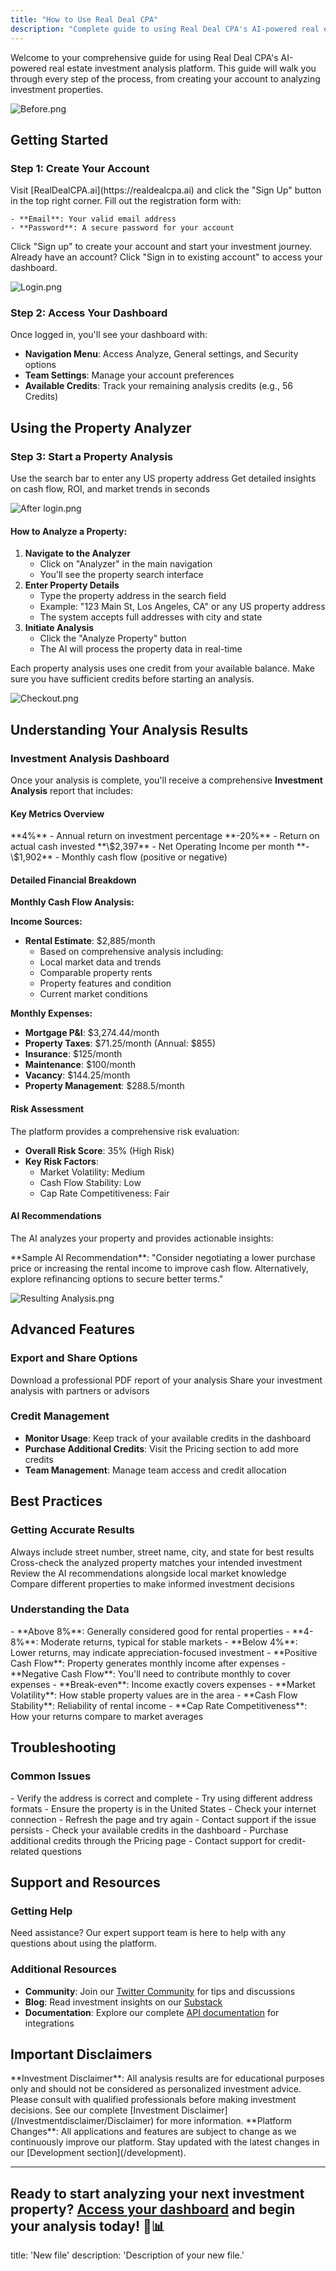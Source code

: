 ```yaml
---
title: "How to Use Real Deal CPA"
description: "Complete guide to using Real Deal CPA's AI-powered real estate investment analysis platform"
---
```


Welcome to your comprehensive guide for using Real Deal CPA's AI-powered real estate investment analysis platform. This guide will walk you through every step of the process, from creating your account to analyzing investment properties.

![Before.png](/images/Before.png)

## Getting Started

### Step 1: Create Your Account

<Steps>
  <Step title="Navigate to Sign Up">
    Visit [RealDealCPA.ai](https://realdealcpa.ai) and click the "Sign Up" button in the top right corner.
  </Step>
  <Step title="Enter Your Information">
    Fill out the registration form with:

    - **Email**: Your valid email address
    - **Password**: A secure password for your account
  </Step>
  <Step title="Complete Registration">
    Click "Sign up" to create your account and start your investment journey.
  </Step>
</Steps>

<Note>
  Already have an account? Click "Sign in to existing account" to access your dashboard.
</Note>

![Login.png](/images/Login.png)

### Step 2: Access Your Dashboard

Once logged in, you'll see your dashboard with:

- **Navigation Menu**: Access Analyze, General settings, and Security options
- **Team Settings**: Manage your account preferences
- **Available Credits**: Track your remaining analysis credits (e.g., 56 Credits)

## Using the Property Analyzer

### Step 3: Start a Property Analysis

<CardGroup cols={2}>
  <Card title="Enter Property Address" icon="map-pin">
    Use the search bar to enter any US property address
  </Card>
  <Card title="AI-Powered Analysis" icon="brain">
    Get detailed insights on cash flow, ROI, and market trends in seconds
  </Card>
</CardGroup>

![After login.png](/images/Afterlogin.png)

#### How to Analyze a Property:

1. **Navigate to the Analyzer**
   - Click on "Analyzer" in the main navigation
   - You'll see the property search interface
2. **Enter Property Details**
   - Type the property address in the search field
   - Example: "123 Main St, Los Angeles, CA" or any US property address
   - The system accepts full addresses with city and state
3. **Initiate Analysis**
   - Click the "Analyze Property" button
   - The AI will process the property data in real-time

<Warning>
  Each property analysis uses one credit from your available balance. Make sure you have sufficient credits before starting an analysis.
</Warning>

![Checkout.png](/images/Checkout.png)

## Understanding Your Analysis Results

### Investment Analysis Dashboard

Once your analysis is complete, you'll receive a comprehensive **Investment Analysis** report that includes:

#### Key Metrics Overview

<CardGroup cols={4}>
  <Card title="Cap Rate" icon="chart-line">
    **4%** - Annual return on investment percentage
  </Card>
  <Card title="Cash on Cash" icon="percentage">
    **-20%** - Return on actual cash invested
  </Card>
  <Card title="Monthly NOI" icon="dollar-sign">
    **\$2,397** - Net Operating Income per month
  </Card>
  <Card title="Cash Flow" icon="trending-down">
    **-\$1,902** - Monthly cash flow (positive or negative)
  </Card>
</CardGroup>

#### Detailed Financial Breakdown

**Monthly Cash Flow Analysis:**

**Income Sources:**

- **Rental Estimate**: \$2,885/month
  - Based on comprehensive analysis including:
  - Local market data and trends
  - Comparable property rents
  - Property features and condition
  - Current market conditions

**Monthly Expenses:**

- **Mortgage P&I**: \$3,274.44/month
- **Property Taxes**: $71.25/month (Annual: $855)
- **Insurance**: \$125/month
- **Maintenance**: \$100/month
- **Vacancy**: \$144.25/month
- **Property Management**: \$288.5/month

#### Risk Assessment

The platform provides a comprehensive risk evaluation:

- **Overall Risk Score**: 35% (High Risk)
- **Key Risk Factors**:
  - Market Volatility: Medium
  - Cash Flow Stability: Low
  - Cap Rate Competitiveness: Fair

#### AI Recommendations

The AI analyzes your property and provides actionable insights:

<Tip>
  **Sample AI Recommendation**: "Consider negotiating a lower purchase price or increasing the rental income to improve cash flow. Alternatively, explore refinancing options to secure better terms."
</Tip>

![Resulting Analysis.png](/images/ResultingAnalysis.png)

## Advanced Features

### Export and Share Options

<CardGroup cols={2}>
  <Card title="Export PDF" icon="file-pdf">
    Download a professional PDF report of your analysis
  </Card>
  <Card title="Share Analysis" icon="share">
    Share your investment analysis with partners or advisors
  </Card>
</CardGroup>

### Credit Management

- **Monitor Usage**: Keep track of your available credits in the dashboard
- **Purchase Additional Credits**: Visit the Pricing section to add more credits
- **Team Management**: Manage team access and credit allocation

## Best Practices

### Getting Accurate Results

<Steps>
  <Step title="Use Complete Addresses">
    Always include street number, street name, city, and state for best results
  </Step>
  <Step title="Verify Property Details">
    Cross-check the analyzed property matches your intended investment
  </Step>
  <Step title="Consider Market Context">
    Review the AI recommendations alongside local market knowledge
  </Step>
  <Step title="Analyze Multiple Properties">
    Compare different properties to make informed investment decisions
  </Step>
</Steps>

### Understanding the Data

<AccordionGroup>
  <Accordion title="Cap Rate Interpretation">
    - **Above 8%**: Generally considered good for rental properties
    - **4-8%**: Moderate returns, typical for stable markets
    - **Below 4%**: Lower returns, may indicate appreciation-focused investment
  </Accordion>
  <Accordion title="Cash Flow Analysis">
    - **Positive Cash Flow**: Property generates monthly income after expenses
    - **Negative Cash Flow**: You'll need to contribute monthly to cover expenses
    - **Break-even**: Income exactly covers expenses
  </Accordion>
  <Accordion title="Risk Assessment Factors">
    - **Market Volatility**: How stable property values are in the area
    - **Cash Flow Stability**: Reliability of rental income
    - **Cap Rate Competitiveness**: How your returns compare to market averages
  </Accordion>
</AccordionGroup>

## Troubleshooting

### Common Issues

<AccordionGroup>
  <Accordion title="Property Not Found">
    - Verify the address is correct and complete
    - Try using different address formats
    - Ensure the property is in the United States
  </Accordion>
  <Accordion title="Analysis Taking Too Long">
    - Check your internet connection
    - Refresh the page and try again
    - Contact support if the issue persists
  </Accordion>
  <Accordion title="Insufficient Credits">
    - Check your available credits in the dashboard
    - Purchase additional credits through the Pricing page
    - Contact support for credit-related questions
  </Accordion>
</AccordionGroup>

## Support and Resources

### Getting Help

<Card title="Contact Support" icon="headset" href="mailto:vr@realdealcpa.ai">
  Need assistance? Our expert support team is here to help with any questions about using the platform.
</Card>

### Additional Resources

- **Community**: Join our [Twitter Community](https://x.com/i/communities/1845247324563571138) for tips and discussions
- **Blog**: Read investment insights on our [Substack](https://realdealcpa.substack.com/)
- **Documentation**: Explore our complete [API documentation](/api-reference/introduction) for integrations

## Important Disclaimers

<Warning>
  **Investment Disclaimer**: All analysis results are for educational purposes only and should not be considered as personalized investment advice. Please consult with qualified professionals before making investment decisions. See our complete [Investment Disclaimer](/Investmentdisclaimer/Disclaimer) for more information.
</Warning>

<Note>
  **Platform Changes**: All applications and features are subject to change as we continuously improve our platform. Stay updated with the latest changes in our [Development section](/development).
</Note>

---

## Ready to start analyzing your next investment property? [Access your dashboard](https://RealDealCPA.ai) and begin your analysis today\! 🏡📊
title: 'New file'
description: 'Description of your new file.'